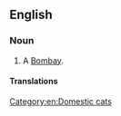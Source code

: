 ==English==
{{wikipedia|Bombay (cat)}}
{{commonscat|Bombay cats}}

===Noun===
{{en-noun|head=[[Bombay]] [[cat]]}}

# A [[Bombay]].

====Translations====
{{trans-see|Bombay}}

[[Category:en:Domestic cats]]